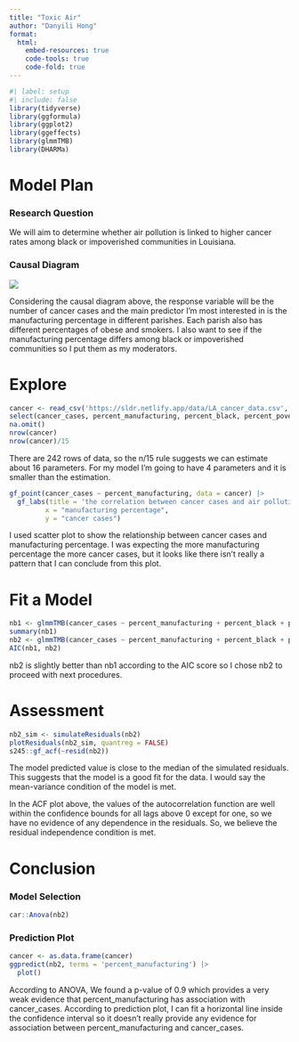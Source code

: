 ```yaml
---
title: "Toxic Air"
author: "Danyili Hong"
format:
  html:
    embed-resources: true
    code-tools: true
    code-fold: true
---
```


```r
#| label: setup
#| include: false
library(tidyverse)
library(ggformula)
library(ggplot2)
library(ggeffects)
library(glmmTMB)
library(DHARMa)
```

# Model Plan

### Research Question

We will aim to determine whether air pollution is linked to higher cancer rates among black or impoverished communities in Louisiana.

### Causal Diagram

![](toxic%20air.png)

Considering the causal diagram above, the response variable will be the number of cancer cases and the main predictor I'm most interested in is the manufacturing percentage in different parishes. Each parish also has different percentages of obese and smokers. I also want to see if the manufacturing percentage differs among black or impoverished communities so I put them as my moderators.

# Explore

```r
cancer <- read_csv('https://sldr.netlify.app/data/LA_cancer_data.csv', show_col_types = FALSE) |>
select(cancer_cases, percent_manufacturing, percent_black, percent_poverty, parish, percent_obese, percent_smokers) |>
na.omit()
nrow(cancer)
nrow(cancer)/15
```

There are 242 rows of data, so the n/15 rule suggests we can estimate about 16 parameters. For my model I'm going to have 4 parameters and it is smaller than the estimation. 

```r
gf_point(cancer_cases ~ percent_manufacturing, data = cancer) |>
  gf_labs(title = 'the correlation between cancer cases and air pollution',
         x = "manufacturing percentage",
         y = "cancer cases")
```

I used scatter plot to show the relationship between cancer cases and manufacturing percentage. I was expecting the more manufacturing percentage the more cancer cases, but it looks like there isn't really a pattern that I can conclude from this plot.

# Fit a Model

```r
nb1 <- glmmTMB(cancer_cases ~ percent_manufacturing + percent_black + percent_poverty, data = cancer, family = nbinom1(link = 'log'))
summary(nb1)
nb2 <- glmmTMB(cancer_cases ~ percent_manufacturing + percent_black + percent_poverty, data = cancer, family = nbinom2(link = 'log'))
AIC(nb1, nb2)
```
nb2 is slightly better than nb1 according to the AIC score so I chose nb2 to proceed with next procedures. 

# Assessment

```r
nb2_sim <- simulateResiduals(nb2)
plotResiduals(nb2_sim, quantreg = FALSE)
s245::gf_acf(~resid(nb2))
```

The model predicted value is close to the median of the simulated residuals. This suggests that the model is a good fit for the data. I would say the mean-variance condition of the model is met.

In the ACF plot above, the values of the autocorrelation function are well within the confidence bounds for all lags above 0 except for one, so we have no evidence of any dependence in the residuals. So, we believe the residual independence condition is met.

# Conclusion

### Model Selection

```r
car::Anova(nb2)
```


### Prediction Plot

```r
cancer <- as.data.frame(cancer)
ggpredict(nb2, terms = 'percent_manufacturing') |>
  plot()
```

According to ANOVA, We found a p-value of 0.9 which provides a very weak evidence that percent_manufacturing has association with cancer_cases. According to prediction plot, I can fit a horizontal line inside the confidence interval so it doesn't really provide any evidence for association between percent_manufacturing and cancer_cases. 
